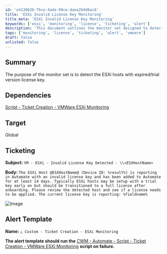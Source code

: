 ```yaml
---
id: 'e413063b-7bce-4a4e-99ce-daea264d6ac6'
title: 'ESXi Invalid License Key Monitoring'
title_meta: 'ESXi Invalid License Key Monitoring'
keywords: ['esxi', 'monitoring', 'license', 'ticketing', 'alert']
description: 'This document outlines the monitor set designed to detect ESXi hosts with expired or trial version license keys. It includes dependencies, target scope, ticketing details, and alert template configuration for effective management of license compliance.'
tags: ['monitoring', 'license', 'ticketing', 'alert', 'vmware']
draft: false
unlisted: false
---
```

## Summary

The purpose of the monitor set is to detect the ESXi hosts with expired/trial version license key.

## Dependencies

[Script - Ticket Creation - VMWare ESXi Monitoring](https://proval.itglue.com/DOC-5078775-10689215)

## Target

Global

## Ticketing

**Subject:** `VM - ESXi - Invalid License Key Detected - \\<ESXHostName>`

**Body:** `The ESXi Host @ESXHostName@ (Device ID: %result%) is reporting in Automate with an invalid license key and has been added to Automate for at least 14 days. Typically ESXi hosts may be setup with a trial key early on but should be transitioned to a full license after onboarding. Please review the detected host and see if a license needs to be applied. The current license key is reporting: %fieldname%`

![Image](../../../static/img/ESXi-Invalid-License-Detected/image_1.png)

## Alert Template

**Name:** `△ Custom - Ticket Creation - ESXi Monitoring`

**The alert template should run the** [CWM - Automate - Script - Ticket Creation - VMWare ESXi Monitoring](https://proval.itglue.com/DOC-5078775-10689215) **script on failure.**












